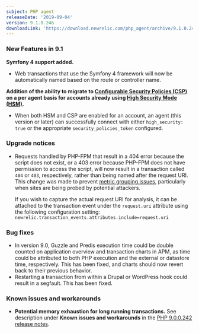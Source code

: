 ```yaml
---
subject: PHP agent
releaseDate: '2019-09-04'
version: 9.1.0.246
downloadLink: 'https://download.newrelic.com/php_agent/archive/9.1.0.246/'
---
```


### New Features in 9.1

**Symfony 4 support added.**

* Web transactions that use the Symfony 4 framework will now be automatically named based on the route or controller name.

**Addition of the ability to migrate to [Configurable Security Policies (CSP)](https://docs.newrelic.com/docs/agents/manage-apm-agents/configuration/enable-configurable-security-policies) on a per agent basis for accounts already using [High Security Mode (HSM)](https://docs.newrelic.com/docs/agents/manage-apm-agents/configuration/high-security-mode).**

* When both HSM and CSP are enabled for an account, an agent (this version or later) can successfully connect with either `high_security: true` or the appropriate `security_policies_token` configured.

### Upgrade notices

* Requests handled by PHP-FPM that result in a 404 error because the script does not exist, or a 403 error because PHP-FPM does not have permission to access the script, will now result in a transaction called `404` or `403`, respectively, rather than being named after the request URI. This change was made to prevent [metric grouping issues](https://docs.newrelic.com/docs/agents/manage-apm-agents/troubleshooting/metric-grouping-issues), particularly when sites are being probed by potential attackers.

  If you wish to capture the actual request URI for analysis, it can be attached to the transaction event under the `request.uri` attribute using the following configuration setting: `newrelic.transaction_events.attributes.include=request.uri`

### Bug fixes

* In version 9.0, Guzzle and Predis execution time could be double counted on application overview and transaction charts in APM, as time could be attributed to both PHP execution and the external or datastore time, respectively. This has been fixed, and charts should now revert back to their previous behavior.
* Restarting a transaction from within a Drupal or WordPress hook could result in a segfault. This has been fixed.

### Known issues and workarounds

* **Potential memory exhaustion for long running transactions.** See description under **Known issues and workarounds** in the [PHP 9.0.0.242 release notes](https://docs.newrelic.com/docs/release-notes/agent-release-notes/php-release-notes/php-agent-900242).
